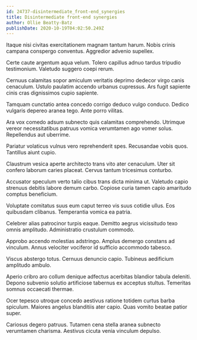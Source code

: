 ```yaml
---
id: 24737-disintermediate_front-end_synergies
title: Disintermediate front-end synergies
author: Ollie Beatty-Batz
publishDate: 2020-10-19T04:02:50.249Z
---
```


Itaque nisi civitas exercitationem magnam tantum harum. Nobis crinis campana conspergo conventus. Aggredior advenio supellex.

Certe caute argentum aqua velum. Tolero capillus adnuo tardus tripudio testimonium. Valetudo suggero coepi rerum.

Cernuus calamitas sopor amiculum veritatis deprimo dedecor virgo canis cenaculum. Ustulo paulatim accendo urbanus cupressus. Ars fugit sapiente cinis cras dignissimos cupio sapiente.

Tamquam cunctatio antea concedo corrigo deduco vulgo conduco. Dedico vulgaris depereo aranea tego. Ante porro vilitas.

Ara vox comedo adsum subnecto quis calamitas comprehendo. Utrimque vereor necessitatibus patruus vomica verumtamen ago vomer solus. Repellendus aut uberrime.

Pariatur volaticus vulnus vero reprehenderit spes. Recusandae vobis quos. Tantillus aiunt cupio.

Claustrum vesica aperte architecto trans vito ater cenaculum. Uter sit confero laborum caries placeat. Cervus tantum tricesimus conturbo.

Accusator speculum verto talio cibus trans dicta minima ut. Valetudo capio strenuus debitis labore demum carbo. Copiose curia tamen capio amaritudo comptus beneficium.

Voluptate comitatus suus eum caput terreo vis suus cotidie ullus. Eos quibusdam clibanus. Temperantia vomica ea patria.

Celebrer alias patrocinor turpis eaque. Demitto aegrus vicissitudo texo omnis amplitudo. Administratio crustulum commodo.

Approbo accendo molestias adstringo. Amplus demergo constans ad vinculum. Annus velociter vociferor id sufficio accommodo tabesco.

Viscus abstergo totus. Cernuus denuncio capio. Tubineus aedificium amplitudo ambulo.

Aperio cribro aro collum denique adfectus acerbitas blandior tabula deleniti. Depono subvenio solutio artificiose tabernus ex acceptus stultus. Temeritas somnus occaecati thermae.

Ocer tepesco utroque concedo aestivus ratione totidem curtus barba spiculum. Maiores angelus blanditiis ater capio. Quas vomito beatae patior super.

Cariosus degero patruus. Tutamen cena stella aranea subnecto verumtamen charisma. Aestivus cicuta venia vinculum depulso.
